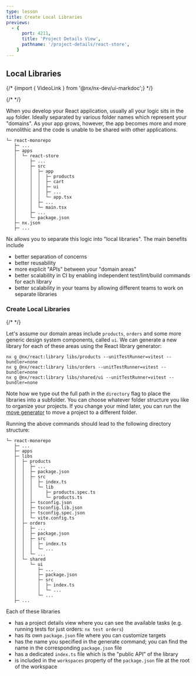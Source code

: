 ```yaml
---
type: lesson
title: Create Local Libraries
previews:
  - {
      port: 4211,
      title: 'Project Details View',
      pathname: '/project-details/react-store',
    }
---
```


## Local Libraries

{/* {import { VideoLink } from '@nx/nx-dev/ui-markdoc';} */}

{/* <VideoLink link="https://youtu.be/gc4N7kxiA50?t=324"></VideoLink> */}

When you develop your React application, usually all your logic sits in the `app` folder. Ideally separated by various folder names which represent your "domains". As your app grows, however, the app becomes more and more monolithic and the code is unable to be shared with other applications.

```
└─ react-monorepo
   ├─ ...
   ├─ apps
   │  └─ react-store
   │     ├─ ...
   │     ├─ src
   │     │  ├─ app
   │     │  │  ├─ products
   │     │  │  ├─ cart
   │     │  │  ├─ ui
   │     │  │  ├─ ...
   │     │  │  └─ app.tsx
   │     │  ├─ ...
   │     │  └─ main.tsx
   │     ├─ ...
   │     └─ package.json
   ├─ nx.json
   ├─ ...
```

Nx allows you to separate this logic into "local libraries". The main benefits include

- better separation of concerns
- better reusability
- more explicit "APIs" between your "domain areas"
- better scalability in CI by enabling independent test/lint/build commands for each library
- better scalability in your teams by allowing different teams to work on separate libraries

### Create Local Libraries

{/* <VideoLink link="https://youtu.be/gc4N7kxiA50?t=366"></VideoLink> */}

Let's assume our domain areas include `products`, `orders` and some more generic design system components, called `ui`. We can generate a new library for each of these areas using the React library generator:

```shell
nx g @nx/react:library libs/products --unitTestRunner=vitest --bundler=none
nx g @nx/react:library libs/orders --unitTestRunner=vitest --bundler=none
nx g @nx/react:library libs/shared/ui --unitTestRunner=vitest --bundler=none
```

Note how we type out the full path in the `directory` flag to place the libraries into a subfolder. You can choose whatever folder structure you like to organize your projects. If you change your mind later, you can run the [move generator](/nx-api/workspace/generators/move) to move a project to a different folder.

Running the above commands should lead to the following directory structure:

```
└─ react-monorepo
   ├─ ...
   ├─ apps
   ├─ libs
   │  ├─ products
   │  │  ├─ ...
   │  │  ├─ package.json
   │  │  ├─ src
   │  │  │  ├─ index.ts
   │  │  │  └─ lib
   │  │  │     ├─ products.spec.ts
   │  │  │     └─ products.ts
   │  │  ├─ tsconfig.json
   │  │  ├─ tsconfig.lib.json
   │  │  ├─ tsconfig.spec.json
   │  │  └─ vite.config.ts
   │  ├─ orders
   │  │  ├─ ...
   │  │  ├─ package.json
   │  │  ├─ src
   │  │  │  ├─ index.ts
   │  │  │  └─ ...
   │  │  └─ ...
   │  └─ shared
   │     └─ ui
   │        ├─ ...
   │        ├─ package.json
   │        ├─ src
   │        │  ├─ index.ts
   │        │  └─ ...
   │        └─ ...
   ├─ ...
```

Each of these libraries

- has a project details view where you can see the available tasks (e.g. running tests for just orders: `nx test orders`)
- has its own `package.json` file where you can customize targets
- has the name you specified in the generate command; you can find the name in the corresponding `package.json` file
- has a dedicated `index.ts` file which is the "public API" of the library
- is included in the `workspaces` property of the `package.json` file at the root of the workspace
